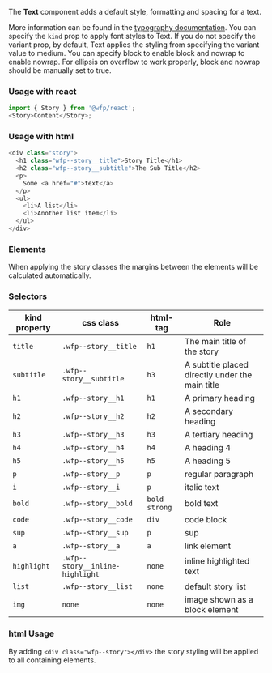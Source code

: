 The **Text** component adds a default style, formatting and spacing for a text.

More information can be found in the [typography documentation](?path=/story/documentation-general--typography).
You can specify the `kind` prop to apply font styles to Text. If you do not specify the variant prop, by default, Text applies the styling from specifying the variant value to medium.
You can specify block to enable block and nowrap to enable nowrap. For ellipsis on overflow to work properly, block and nowrap should be manually set to true.

### Usage with react

```js
import { Story } from '@wfp/react';
<Story>Content</Story>;
```

### Usage with html

```js
<div class="story">
  <h1 class="wfp--story__title">Story Title</h1>
  <h2 class="wfp--story__subtitle">The Sub Title</h2>
  <p>
    Some <a href="#">text</a>
  </p>
  <ul>
    <li>A list</li>
    <li>Another list item</li>
  </ul>
</div>
```

### Elements

When applying the story classes the margins between the elements will be calculated automatically.

### Selectors

| kind property | css class                       | html-tag        | Role                                            |
| ------------- | ------------------------------- | --------------- | ----------------------------------------------- |
| `title`       | `.wfp--story__title`            | `h1`            | The main title of the story                     |
| `subtitle`    | `.wfp--story__subtitle`         | `h3`            | A subtitle placed directly under the main title |
| `h1`          | `.wfp--story__h1`               | `h1`            | A primary heading                               |
| `h2`          | `.wfp--story__h2`               | `h2`            | A secondary heading                             |
| `h3`          | `.wfp--story__h3`               | `h3`            | A tertiary heading                              |
| `h4`          | `.wfp--story__h4`               | `h4`            | A heading 4                                     |
| `h5`          | `.wfp--story__h5`               | `h5`            | A heading 5                                     |
| `p`           | `.wfp--story__p`                | `p`             | regular paragraph                               |
| `i`           | `.wfp--story__i`                | `p`             | italic text                                     |
| `bold`        | `.wfp--story__bold`             | `bold` `strong` | bold text                                       |
| `code`        | `.wfp--story__code`             | `div`           | code block                                      |
| `sup`         | `.wfp--story__sup`              | `p`             | sup                                             |
| `a`           | `.wfp--story__a`                | `a`             | link element                                    |
| `highlight`   | `.wfp--story__inline-highlight` | `none`          | inline highlighted text                         |
| `list`        | `.wfp--story__list`             | `none`          | default story list                              |
| `img`         | `none`                          | `none`          | image shown as a block element                  |

### html Usage

By adding `<div class="wfp--story"></div>` the story styling will be applied to all containing elements.
